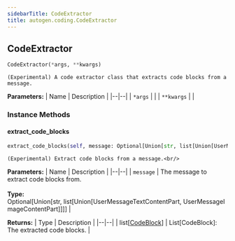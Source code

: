 ```yaml
---
sidebarTitle: CodeExtractor
title: autogen.coding.CodeExtractor
---
```

<h2 id="autogen.coding.CodeExtractor" class="doc doc-heading">
    <code class="doc-symbol doc-symbol-heading doc-symbol-class"></code>
    <span class="doc doc-object-name doc-class-name">CodeExtractor</span>
</h2>

```python
CodeExtractor(*args, **kwargs)
```

    (Experimental) A code extractor class that extracts code blocks from a message.

<b>Parameters:</b>
| Name | Description |
|--|--|
| `*args` |  |
| `**kwargs` |  |

### Instance Methods

<code class="doc-symbol doc-symbol-heading doc-symbol-method"></code>
#### extract_code_blocks

```python
extract_code_blocks(self, message: Optional[Union[str, list[Union[UserMessageTextContentPart, UserMessageImageContentPart]]]]) -> list[CodeBlock]
```

    (Experimental) Extract code blocks from a message.<br/>

<b>Parameters:</b>
| Name | Description |
|--|--|
| `message` | The message to extract code blocks from.<br/><br/>**Type:** Optional[Union[str, list[Union[UserMessageTextContentPart, UserMessageImageContentPart]]]] |

<b>Returns:</b>
| Type | Description |
|--|--|
| list[[CodeBlock](/docs/api-reference/autogen/coding/CodeBlock)] | List[CodeBlock]: The extracted code blocks. |

<br />